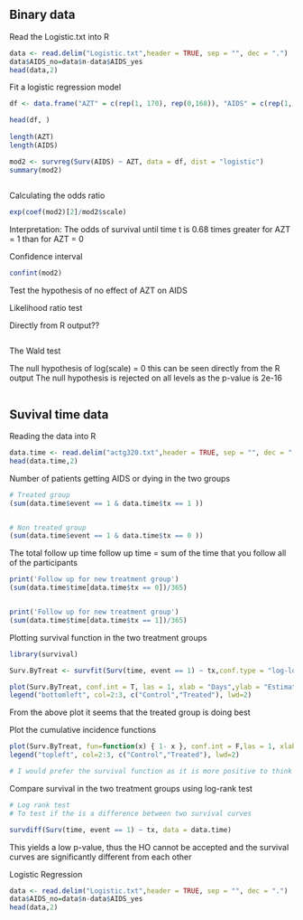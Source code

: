 #################
## Binary data ##
#################

Read the Logistic.txt into R
```r
data <- read.delim("Logistic.txt",header = TRUE, sep = "", dec = ".")
data$AIDS_no=data$n-data$AIDS_yes
head(data,2) 
```

Fit a logistic regression model

```r
df <- data.frame("AZT" = c(rep(1, 170), rep(0,168)), "AIDS" = c(rep(1, 25), rep(0, 145), rep(1, 44), rep(0, 124)))

head(df, )
         
length(AZT)
length(AIDS)

mod2 <- survreg(Surv(AIDS) ~ AZT, data = df, dist = "logistic")
summary(mod2)
         
```
Calculating the odds ratio

```r
exp(coef(mod2)[2]/mod2$scale)
```
Interpretation: The odds of survival until time t is 0.68 times greater for AZT = 1 than for AZT = 0

Confidence interval

```r
confint(mod2)

```
Test the hypothesis of no effect of AZT on AIDS

Likelihood ratio test

Directly from R output??

```r

```



The Wald test

The null hypothesis of log(scale) = 0 this can be seen directly from the R output
The null hypothesis is rejected on all levels as the p-value is 2e-16 



```r

```






#######################
## Suvival time data ##
#######################

Reading the data into R

```r
data.time <- read.delim("actg320.txt",header = TRUE, sep = "", dec = ".")
head(data.time,2) 
```

Number of patients getting AIDS or dying in the two groups
```r
# Treated group
(sum(data.time$event == 1 & data.time$tx == 1 ))


# Non treated group
(sum(data.time$event == 1 & data.time$tx == 0 ))

```
The total follow up time
follow up time = sum of the time that you follow all of the participants
```r
print('Follow up for new treatment group')
(sum(data.time$time[data.time$tx == 0])/365)


print('Follow up for new treatment group')
(sum(data.time$time[data.time$tx == 1])/365)
```
Plotting survival function in the two treatment groups

```r
library(survival)

Surv.ByTreat <- survfit(Surv(time, event == 1) ~ tx,conf.type = "log-log",data = data.time)

plot(Surv.ByTreat, conf.int = T, las = 1, xlab = "Days",ylab = "Estimated Survival Prob.", col=2:3, lwd = 2, ylim=c(0.8,1))
legend("bottomleft", col=2:3, c("Control","Treated"), lwd=2)


```
From the above plot it seems that the treated group is doing best

Plot the cumulative incidence functions

```r
plot(Surv.ByTreat, fun=function(x) { 1- x }, conf.int = F,las = 1, xlab = "Days",ylab = "Estimated Failure Prob.", col=2:3, lwd = 2)
legend("topleft", col=2:3, c("Control","Treated"), lwd=2)

# I would prefer the survival function as it is more positive to think about a survival probability than it is about a failure probability

```

Compare survival in the two treatment groups using log-rank test

```r
# Log rank test
# To test if the is a difference between two survival curves

survdiff(Surv(time, event == 1) ~ tx, data = data.time)


```
This yields a low p-value, thus the HO cannot be accepted and the survival curves are significantly different from each other


Logistic Regression

```r
data <- read.delim("Logistic.txt",header = TRUE, sep = "", dec = ".")
data$AIDS_no=data$n-data$AIDS_yes
head(data,2) 

```




